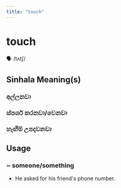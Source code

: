 ```yaml
---
title: "touch"
---
```


# touch

🗣️ /tʌtʃ/

## Sinhala Meaning(s)

### අල්ලනවා
### ස්පර්ශ කරනවා/වෙනවා
### හැඟීම් උපදවනවා

## Usage

### ~ someone/something

- He asked for his friend's phone number.

